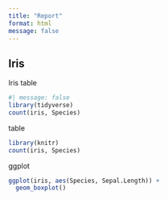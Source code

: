 ```yaml
---
title: "Report"
format: html
message: false
---
```


## Iris

Iris table

```r
#| message: false
library(tidyverse)
count(iris, Species)
```

table

```r
library(knitr)
count(iris, Species)
```

ggplot
```r
ggplot(iris, aes(Species, Sepal.Length)) +
  geom_boxplot()
```
